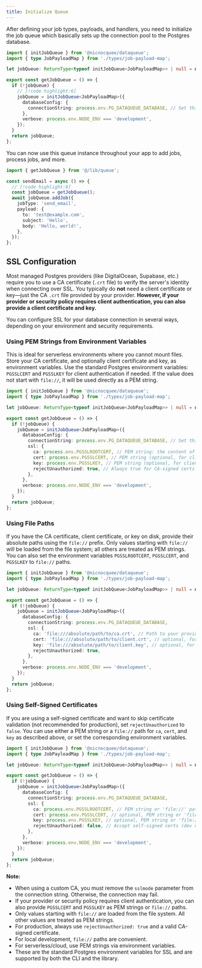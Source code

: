 ```yaml
---
title: Initialize Queue
---
```


After defining your job types, payloads, and handlers, you need to initialize the job queue which basically sets up the connection pool to the Postgres database.

```typescript title="@lib/queue.ts"
import { initJobQueue } from '@nicnocquee/dataqueue';
import { type JobPayloadMap } from './types/job-payload-map';

let jobQueue: ReturnType<typeof initJobQueue<JobPayloadMap>> | null = null;

export const getJobQueue = () => {
  if (!jobQueue) {
    // [!code highlight:6]
    jobQueue = initJobQueue<JobPayloadMap>({
      databaseConfig: {
        connectionString: process.env.PG_DATAQUEUE_DATABASE, // Set this in your environment
      },
      verbose: process.env.NODE_ENV === 'development',
    });
  }
  return jobQueue;
};
```

You can now use this queue instance throughout your app to add jobs, process jobs, and more.

```typescript title="@/app/actions/send-email.ts"
import { getJobQueue } from '@/lib/queue';

const sendEmail = async () => {
  // [!code highlight:8]
  const jobQueue = getJobQueue();
  await jobQueue.addJob({
    jobType: 'send_email',
    payload: {
      to: 'test@example.com',
      subject: 'Hello',
      body: 'Hello, world!',
    },
  });
};
```

## SSL Configuration

Most managed Postgres providers (like DigitalOcean, Supabase, etc.) require you to use a CA certificate (`.crt` file) to verify the server's identity when connecting over SSL. You typically do **not** need a client certificate or key—just the CA `.crt` file provided by your provider. **However, if your provider or security policy requires client authentication, you can also provide a client certificate and key.**

You can configure SSL for your database connection in several ways, depending on your environment and security requirements.

### Using PEM Strings from Environment Variables

This is ideal for serverless environments where you cannot mount files. Store your CA certificate, and optionally client certificate and key, as environment variables. Use the standard Postgres environment variables: `PGSSLCERT` and `PGSSLKEY` for client authentication if needed. If the value does not start with `file://`, it will be used directly as a PEM string.

```typescript title="@lib/queue.ts"
import { initJobQueue } from '@nicnocquee/dataqueue';
import { type JobPayloadMap } from './types/job-payload-map';

let jobQueue: ReturnType<typeof initJobQueue<JobPayloadMap>> | null = null;

export const getJobQueue = () => {
  if (!jobQueue) {
    jobQueue = initJobQueue<JobPayloadMap>({
      databaseConfig: {
        connectionString: process.env.PG_DATAQUEUE_DATABASE, // Set this in your environment
        ssl: {
          ca: process.env.PGSSLROOTCERT, // PEM string: the content of your .crt file
          cert: process.env.PGSSLCERT, // PEM string (optional, for client authentication)
          key: process.env.PGSSLKEY, // PEM string (optional, for client authentication)
          rejectUnauthorized: true, // Always true for CA-signed certs
        },
      },
      verbose: process.env.NODE_ENV === 'development',
    });
  }
  return jobQueue;
};
```

### Using File Paths

If you have the CA certificate, client certificate, or key on disk, provide their absolute paths using the `file://` prefix. Only values starting with `file://` will be loaded from the file system; all others are treated as PEM strings. You can also set the environment variables `PGSSLROOTCERT`, `PGSSLCERT`, and `PGSSLKEY` to `file://` paths.

```typescript title="@lib/queue.ts"
import { initJobQueue } from '@nicnocquee/dataqueue';
import { type JobPayloadMap } from './types/job-payload-map';

let jobQueue: ReturnType<typeof initJobQueue<JobPayloadMap>> | null = null;

export const getJobQueue = () => {
  if (!jobQueue) {
    jobQueue = initJobQueue<JobPayloadMap>({
      databaseConfig: {
        connectionString: process.env.PG_DATAQUEUE_DATABASE,
        ssl: {
          ca: 'file:///absolute/path/to/ca.crt', // Path to your provider's CA cert
          cert: 'file:///absolute/path/to/client.crt', // optional, for client authentication
          key: 'file:///absolute/path/to/client.key', // optional, for client authentication
          rejectUnauthorized: true,
        },
      },
      verbose: process.env.NODE_ENV === 'development',
    });
  }
  return jobQueue;
};
```

### Using Self-Signed Certificates

If you are using a self-signed certificate and want to skip certificate validation (not recommended for production), set `rejectUnauthorized` to `false`. You can use either a PEM string or a `file://` path for `ca`, `cert`, and `key` as described above, or set the corresponding environment variables.

```typescript title="@lib/queue.ts"
import { initJobQueue } from '@nicnocquee/dataqueue';
import { type JobPayloadMap } from './types/job-payload-map';

let jobQueue: ReturnType<typeof initJobQueue<JobPayloadMap>> | null = null;

export const getJobQueue = () => {
  if (!jobQueue) {
    jobQueue = initJobQueue<JobPayloadMap>({
      databaseConfig: {
        connectionString: process.env.PG_DATAQUEUE_DATABASE,
        ssl: {
          ca: process.env.PGSSLROOTCERT, // PEM string or 'file://' path
          cert: process.env.PGSSLCERT, // optional, PEM string or 'file://' path
          key: process.env.PGSSLKEY, // optional, PEM string or 'file://' path
          rejectUnauthorized: false, // Accept self-signed certs (dev only)
        },
      },
      verbose: process.env.NODE_ENV === 'development',
    });
  }
  return jobQueue;
};
```

<Callout type="warn">
  <strong>Note:</strong>
  <ul>
    <li>
      When using a custom CA, you must remove the <code>sslmode</code> parameter
      from the connection string. Otherwise, the connection may fail.
    </li>
    <li>
      If your provider or security policy requires client authentication, you
      can also provide <code>PGSSLCERT</code> and <code>PGSSLKEY</code> as PEM
      strings or <code>file://</code> paths.
    </li>
    <li>
      Only values starting with <code>file://</code> are loaded from the file
      system. All other values are treated as PEM strings.
    </li>
    <li>
      For production, always use <code>rejectUnauthorized: true</code> and a
      valid CA-signed certificate.
    </li>
    <li>
      For local development, <code>file://</code> paths are convenient.
    </li>
    <li>For serverless/cloud, use PEM strings via environment variables.</li>
    <li>
      These are the standard Postgres environment variables for SSL and are
      supported by both the CLI and the library.
    </li>
  </ul>
</Callout>
